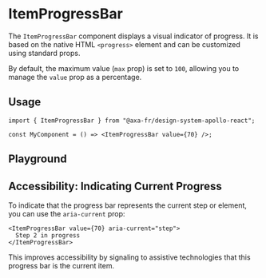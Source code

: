 
<Meta of={ItemProgressBarStories} />

# ItemProgressBar

The `ItemProgressBar` component displays a visual indicator of progress. It is based on the native HTML `<progress>` element and can be customized using standard props.

By default, the maximum value (`max` prop) is set to `100`, allowing you to manage the `value` prop as a percentage.

## Usage

```tsx title="Example usage"
import { ItemProgressBar } from "@axa-fr/design-system-apollo-react";

const MyComponent = () => <ItemProgressBar value={70} />;
```

## Playground

<Canvas of={ItemProgressBarStories.Playground} sourceState="shown" />

<Controls of={ItemProgressBarStories.Playground} />

## Accessibility: Indicating Current Progress

To indicate that the progress bar represents the current step or element, you can use the `aria-current` prop:

```tsx title="Current ItemProgressBar"
<ItemProgressBar value={70} aria-current="step">
  Step 2 in progress
</ItemProgressBar>
```

This improves accessibility by signaling to assistive technologies that this progress bar is the current item.

